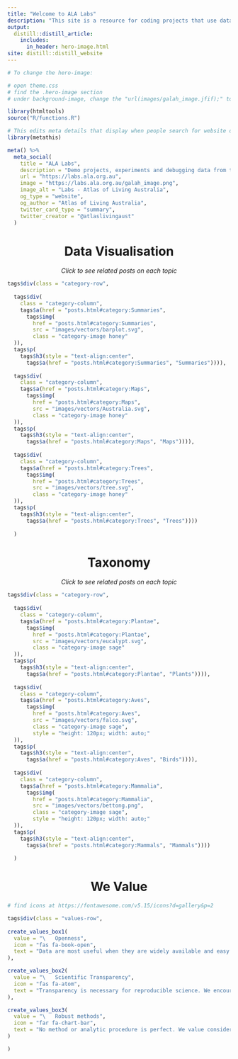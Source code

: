 ```yaml
---
title: "Welcome to ALA Labs"
description: "This site is a resource for coding projects that use data sourced from the ALA. We hope that users will find interesting content, whether their focus is ecological modelling, data visualisation, or simply investigating the natural world through a digital lens. Enjoy!"
output: 
  distill::distill_article:
    includes:
      in_header: hero-image.html
site: distill::distill_website
---
```


```r
# To change the hero-image:

# open theme.css
# find the .hero-image section
# under background-image, change the "url(images/galah_image.jfif);" to a another image url
```

```r
library(htmltools)
source("R/functions.R")
```

```r
# This edits meta details that display when people search for website on search engines
library(metathis)

meta() %>%
  meta_social(
    title = "ALA Labs",
    description = "Demo projects, experiments and debugging data from the Atlas of Living Australia",
    url = "https://labs.ala.org.au",
    image = "https://labs.ala.org.au/galah_image.png",
    image_alt = "Labs - Atlas of Living Australia",
    og_type = "website",
    og_author = "Atlas of Living Australia",
    twitter_card_type = "summary",
    twitter_creator = "@atlaslivingaust"
  )
```

 


<center> <h1>Data Visualisation</h1> </center>

<center> <span style = "font-style: italic">Click to see related posts on each topic</span> </center>

:::l-page

```r
tags$div(class = "category-row",
         
  tags$div( 
    class = "category-column",
    tags$a(href = "posts.html#category:Summaries",
      tags$img(
        href = "posts.html#category:Summaries",
        src = "images/vectors/barplot.svg",
        class = "category-image honey"
  )),
  tags$p(
    tags$h3(style = "text-align:center",
      tags$a(href = "posts.html#category:Summaries", "Summaries")))),
  
  tags$div( 
    class = "category-column",
    tags$a(href = "posts.html#category:Maps",
      tags$img(
        href = "posts.html#category:Maps",
        src = "images/vectors/Australia.svg",
        class = "category-image honey"
  )),
  tags$p(
    tags$h3(style = "text-align:center",
      tags$a(href = "posts.html#category:Maps", "Maps")))),
  
  tags$div( 
    class = "category-column",
    tags$a(href = "posts.html#category:Trees",
      tags$img(
        href = "posts.html#category:Trees",
        src = "images/vectors/tree.svg",
        class = "category-image honey"
  )),
  tags$p(
    tags$h3(style = "text-align:center",
      tags$a(href = "posts.html#category:Trees", "Trees"))))
  
  )
```


:::

<center> <h1>Taxonomy</h1> </center>

<center> <span style = "font-style: italic">Click to see related posts on each topic</span> </center>

:::l-page

```r
tags$div(class = "category-row",
         
  tags$div( 
    class = "category-column",
    tags$a(href = "posts.html#category:Plantae",
      tags$img(
        href = "posts.html#category:Plantae",
        src = "images/vectors/eucalypt.svg",
        class = "category-image sage"
  )),
  tags$p(
    tags$h3(style = "text-align:center",
      tags$a(href = "posts.html#category:Plantae", "Plants")))),
  
  tags$div( 
    class = "category-column",
    tags$a(href = "posts.html#category:Aves",
      tags$img(
        href = "posts.html#category:Aves",
        src = "images/vectors/falco.svg",
        class = "category-image sage",
        style = "height: 120px; width: auto;"
  )),
  tags$p(
    tags$h3(style = "text-align:center",
      tags$a(href = "posts.html#category:Aves", "Birds")))),
  
  tags$div( 
    class = "category-column",
    tags$a(href = "posts.html#category:Mammalia",
      tags$img(
        href = "posts.html#category:Mammalia",
        src = "images/vectors/bettong.png",
        class = "category-image sage",
        style = "height: 120px; width: auto;"
  )),
  tags$p(
    tags$h3(style = "text-align:center",
      tags$a(href = "posts.html#category:Mammals", "Mammals"))))
  
  )
```

:::

<center> <h1>We Value</h1> </center>

```r
# find icons at https://fontawesome.com/v5.15/icons?d=gallery&p=2

tags$div(class = "values-row",
         
create_values_box1(
  value = "\   Openness",
  icon = "fas fa-book-open",
  text = "Data are most useful when they are widely available and easy to use. We try to encourage the sharing of tools that make data from the Atlas of Living Australia more open and useful for everyone"
),

create_values_box2(
  value = "\   Scientific Transparency",
  icon = "fas fa-atom",
  text = "Transparency is necessary for reproducible science. We encourage that decisions, methods and deviations in our workflow are clear and transparent from the planning phase, to the retrieval and analysis of data, to the final output"
),

create_values_box3(
  value = "\   Robust methods",
  icon = "far fa-chart-bar",
  text = "No method or analytic procedure is perfect. We value consideration for strengths and limitations of each method or analysis to help choose the methods that provide robust, reliable results"
)

)
```

